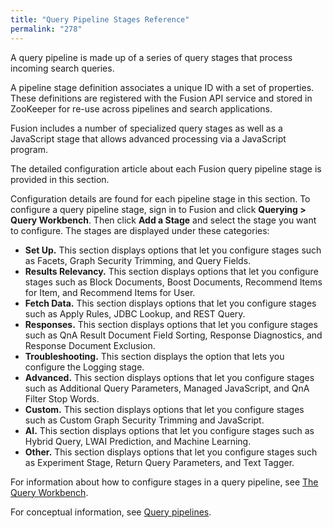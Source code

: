 ```yaml
---
title: "Query Pipeline Stages Reference"
permalink: "278"
---
```


A query pipeline is made up of a series of query stages that process incoming search queries.

A pipeline stage definition associates a unique ID with a set of properties.
These definitions are registered with the Fusion API service and stored in ZooKeeper for re-use across pipelines and search applications.

Fusion includes a number of specialized query stages as well as a JavaScript stage that allows advanced processing via a JavaScript program.

The detailed configuration article about each Fusion query pipeline stage is provided in this section.

Configuration details are found for each pipeline stage in this section.
To configure a query pipeline stage, sign in to Fusion and click **Querying > Query Workbench**. Then click **Add a Stage** and select the stage you want to configure. The stages are displayed under these categories:

* **Set Up.** This section displays options that let you configure stages such as Facets, Graph Security Trimming, and Query Fields.
* **Results Relevancy.** This section displays options that let you configure stages such as Block Documents, Boost Documents, Recommend Items for Item, and Recommend Items for User.
* **Fetch Data.** This section displays options that let you configure stages such as Apply Rules, JDBC Lookup, and REST Query.
* **Responses.** This section displays options that let you configure stages such as QnA Result Document Field Sorting, Response Diagnostics, and Response Document Exclusion.
* **Troubleshooting.** This section displays the option that lets you configure the Logging stage.
* **Advanced.** This section displays options that let you configure stages such as Additional Query Parameters, Managed JavaScript, and QnA Filter Stop Words.
* **Custom.** This section displays options that let you configure stages such as Custom Graph Security Trimming and JavaScript.
* **AI.** This section displays options that let you configure stages such as Hybrid Query, LWAI Prediction, and Machine Learning.
* **Other.** This section displays options that let you configure stages such as Experiment Stage, Return Query Parameters, and Text Tagger.

For information about how to configure stages in a query pipeline, see [The Query Workbench](/fusion/5.9/167/query-workbench).

For conceptual information, see [Query pipelines](/fusion/5.9/169/query-pipelines).